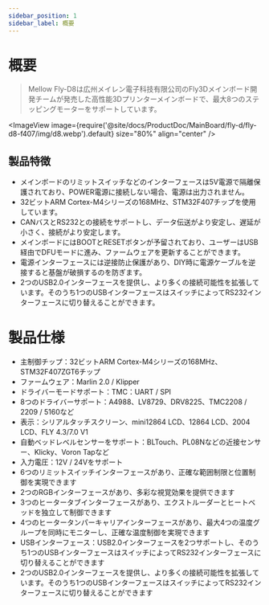 ```yaml
---
sidebar_position: 1
sidebar_label: 概要
---
```


# 概要

> Mellow Fly-D8は広州メイレン電子科技有限公司のFly3Dメインボード開発チームが発売した高性能3Dプリンターメインボードで、最大8つのステッピングモーターをサポートしています。

<ImageView image={require('@site/docs/ProductDoc/MainBoard/fly-d/fly-d8-f407/img/d8.webp').default} size="80%" align="center" />

## 製品特徴

* メインボードのリミットスイッチなどのインターフェースは5V電源で隔離保護されており、POWER電源に接続しない場合、電源は出力されません。
* 32ビットARM Cortex-M4シリーズの168MHz、STM32F407チップを使用しています。
* CANバスとRS232との接続をサポートし、データ伝送がより安定し、遅延が小さく、接続がより安定します。
* メインボードにはBOOTとRESETボタンが予留されており、ユーザーはUSB経由でDFUモードに進み、ファームウェアを更新することができます。
* 電源インターフェースには逆接防止保護があり、DIY時に電源ケーブルを逆接すると基盤が破損するのを防ぎます。
* 2つのUSB2.0インターフェースを提供し、より多くの接続可能性を拡張しています。そのうち1つのUSBインターフェースはスイッチによってRS232インターフェースに切り替えることができます。

# 製品仕様

* 主制御チップ：32ビットARM Cortex-M4シリーズの168MHz、STM32F407ZGT6チップ
* ファームウェア：Marlin 2.0 / Klipper
* ドライバーモードサポート：TMC：UART / SPI
* 8つのドライバーサポート：A4988、LV8729、DRV8225、TMC2208 / 2209 / 5160など
* 表示：シリアルタッチスクリーン、mini12864 LCD、12864 LCD、2004 LCD、FLY 4.3/7.0 V1
* 自動ベッドレベルセンサーをサポート：BLTouch、PL08Nなどの近接センサー、Klicky、Voron Tapなど
* 入力電圧：12V / 24Vをサポート
* 6つのリミットスイッチインターフェースがあり、正確な範囲制限と位置制御を実現できます
* 2つのRGBインターフェースがあり、多彩な視覚効果を提供できます
* 3つのヒータータブインターフェースがあり、エクストルーダーとヒートベッドを独立して制御できます
* 4つのヒータータンパーキャリアインターフェースがあり、最大4つの温度グループを同時にモニターし、正確な温度制御を実現できます
* USBインターフェース：USB2.0インターフェースを2つサポートし、そのうち1つのUSBインターフェースはスイッチによってRS232インターフェースに切り替えることができます
* 2つのUSB2.0インターフェースを提供し、より多くの接続可能性を拡張しています。そのうち1つのUSBインターフェースはスイッチによってRS232インターフェースに切り替えることができます
